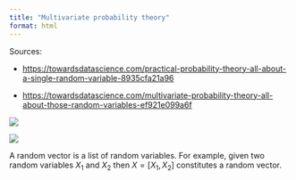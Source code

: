 ```yaml
---
title: "Multivariate probability theory"
format: html
---
```


Sources:

-   <https://towardsdatascience.com/practical-probability-theory-all-about-a-single-random-variable-8935cfa21a96>

-   <https://towardsdatascience.com/multivariate-probability-theory-all-about-those-random-variables-ef921e099a6f>

![](singlevar_prob_theory.webp)

![](multivar_prob_theory.webp)

A random vector is a list of random variables. For example, given two random variables $X_1$ and $X_2$ then $X = [X_1, X_2]$ constitutes a random vector.

